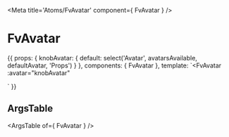 
<Meta title='Atoms/FvAvatar' component={ FvAvatar } />

# FvAvatar

<Story name='Common' height='150px'>{{
  props: {
    knobAvatar: {
      default: select('Avatar', avatarsAvailable, defaultAvatar, 'Props')
    }
  },
  components: { FvAvatar },
  template: `<FvAvatar
    :avatar="knobAvatar"
  >
  </FvAvatar>`
}}</Story>

## ArgsTable

<ArgsTable of={ FvAvatar } />
